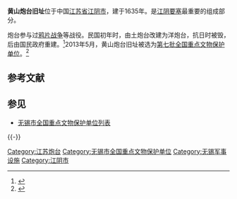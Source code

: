 {{文物保护单位
| 级别 = 全国
| 名称 = 黄山炮台旧址
| 图片 = Jiangyin, Wuxi, Jiangsu, China - panoramio (49).jpg
| 编号 = 
| 分类 = 古建筑
| 时代 = 1635年
| 所在 = [[江苏省|江苏省]][[江阴市|江阴市]]
| 登录 = 2013年3月
| 备注 ={{maplink|frame=yes|plain=yes|type=point|frame-lat=31.93455|frame-long=120.28376|zoom=16|coord={{coord|31.93455|120.28376}}}}
}}{{coord|31.93455|120.28376|display=title}}
'''黄山炮台旧址'''位于中国[[江苏省|江苏省]][[江阴市|江阴市]]，建于1635年。是[[江阴要塞|江阴要塞]]最重要的组成部分。

炮台参与过[[鸦片战争|鸦片战争]]等战役。民国初年时，由土炮台改建为洋炮台，抗日时被毁，后由国民政府重建。<ref>{{Cite web|url=http://www.jymuseum.com.cn/index.php/fxjy/jygb/218-hsptjz|title=黄山炮台旧址|accessdate=2016-08-23|author=|date=|last=Administrator|work=www.jymuseum.com.cn|publisher=江阴市博物馆}}</ref>2013年5月，黄山炮台旧址被选为[[第七批全国重点文物保护单位|第七批全国重点文物保护单位]]。<ref name=":7">{{Cite book|url=http://www.ncha.gov.cn/module/download/downfile.jsp?classid=0&filename=1406261621052128423.pdf|title=第七批全国重点文物保护单位名单|last=|first=|publisher=[[中国国家文物局|中国国家文物局]]|year=|isbn=|location=|pages=第98页|access-date=2019-12-19|archive-date=2017-09-01|archive-url=https://web.archive.org/web/20170901142512/http://www.sach.gov.cn/module/download/downfile.jsp?classid=0&filename=1406261621052128423.pdf|dead-url=no}}</ref>

== 参考文献 ==
{{Reflist}}

== 参见 ==
* [[无锡市全国重点文物保护单位列表|无锡市全国重点文物保护单位列表]]

{{-}}
{{江苏全国重点文物保护单位|nocat}}
[[Category:江苏炮台|Category:江苏炮台]]
[[Category:无锡市全国重点文物保护单位|Category:无锡市全国重点文物保护单位]]
[[Category:无锡军事设施|Category:无锡军事设施]]
[[Category:江阴市|Category:江阴市]]